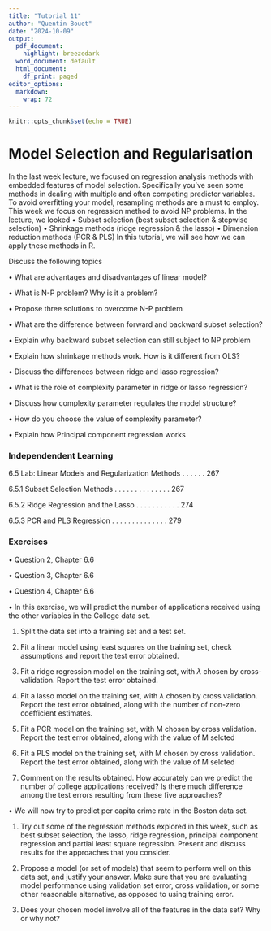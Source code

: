 ```yaml
---
title: "Tutorial 11"
author: "Quentin Bouet"
date: "2024-10-09"
output:
  pdf_document:
    highlight: breezedark
  word_document: default
  html_document:
    df_print: paged
editor_options:
  markdown:
    wrap: 72
---
```


```r
knitr::opts_chunk$set(echo = TRUE)
```

# Model Selection and Regularisation

In the last week lecture, we focused on regression analysis methods with embedded features of model selection.
Specifically you’ve seen some methods in dealing with multiple and often competing predictor variables. To
avoid overfitting your model, resampling methods are a must to employ. This week we focus on regression
method to avoid NP problems. In the lecture, we looked
• Subset selection (best subset selection & stepwise selection)
• Shrinkage methods (ridge regression & the lasso)
• Dimension reduction methods (PCR & PLS)
In this tutorial, we will see how we can apply these methods in R.

Discuss the following topics

  • What are advantages and disadvantages of linear model?
  
  • What is N-P problem? Why is it a problem?
  
  • Propose three solutions to overcome N-P problem
  
  • What are the difference between forward and backward subset selection?
  
  • Explain why backward subset selection can still subject to NP problem
  
  • Explain how shrinkage methods work. How is it different from OLS?
  
  • Discuss the differences between ridge and lasso regression?
  
  • What is the role of complexity parameter in ridge or lasso regression?
  
  • Discuss how complexity parameter regulates the model structure?
  
  • How do you choose the value of complexity parameter?
  
  • Explain how Principal component regression works

### Independendent Learning

6.5 Lab: Linear Models and Regularization Methods . . . . . . 267

6.5.1 Subset Selection Methods . . . . . . . . . . . . . . 267

6.5.2 Ridge Regression and the Lasso . . . . . . . . . . . 274

6.5.3 PCR and PLS Regression . . . . . . . . . . . . . . 279

### Exercises

• Question 2, Chapter 6.6

• Question 3, Chapter 6.6

• Question 4, Chapter 6.6

• In this exercise, we will predict the number of applications received using the other variables in the
College data set.

1. Split the data set into a training set and a test set.

2. Fit a linear model using least squares on the training set, check assumptions and report the test
error obtained.

3. Fit a ridge regression model on the training set, with $\lambda$ chosen by cross-validation. Report the test
error obtained.

4. Fit a lasso model on the training set, with $\lambda$ chosen by cross validation. Report the test error
obtained, along with the number of non-zero coefficient estimates.

5. Fit a PCR model on the training set, with M chosen by cross validation. Report the test error
obtained, along with the value of M selcted

6. Fit a PLS model on the training set, with M chosen by cross validation. Report the test error
obtained, along with the value of M selcted

7. Comment on the results obtained. How accurately can we predict the number of college applications
received? Is there much difference among the test errors resulting from these five approaches?

• We will now try to predict per capita crime rate in the Boston data set.

1. Try out some of the regression methods explored in this week, such as best subset selection, the
lasso, ridge regression, principal component regression and partial least square regression. Present
and discuss results for the approaches that you consider.

2. Propose a model (or set of models) that seem to perform well on this data set, and justify your
answer. Make sure that you are evaluating model performance using validation set error, cross
validation, or some other reasonable alternative, as opposed to using training error.

3. Does your chosen model involve all of the features in the data set? Why or why not?
